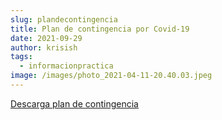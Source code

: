 ```yaml
---
slug: plandecontingencia
title: Plan de contingencia por Covid-19
date: 2021-09-29
author: krisish
tags:
  - informacionpractica
image: /images/photo_2021-04-11-20.40.03.jpeg
---
```

[Descarga plan de contingencia](public/images/plan-de-contingencia-marques-del-turia-2020-2021.docx-documentos-de-google.pdf)